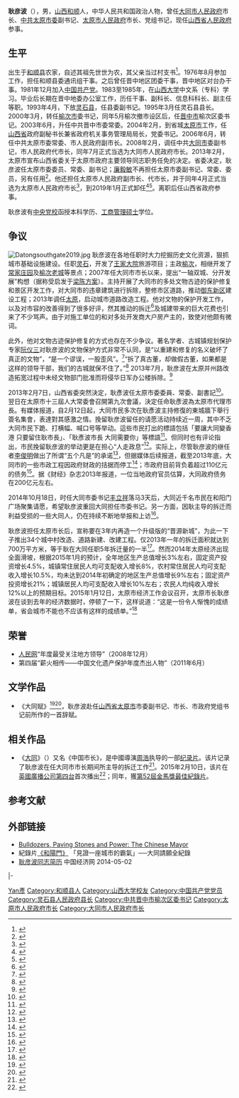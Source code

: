 {{Infobox_officeholder
|name = 耿彦波
|image name =
|width = 
|now = 
|period =
|different name = 
|Sex = 男 
|Native place = [[山西省|山西省]][[和顺县|和顺县]]
|place of birth = {{PRC}}[[山西省|山西省]][[和顺县|和顺县]]
|date of birth = {{birth year and age|1958|11}}
|nationality ={{PRC}}
|spouse =
|relatives =
|party = {{CPC|19px}}（1981年12月加入－至今）
|educate =
|past =
*[[山西省|山西省]][[和顺县|和顺县]]委通讯组干事、[[晋中地区|晋中地区]]团委干事、晋中地区对台办公室干事<br /><span style="color: blue;">(1976年8月－1985年9月)（其间：1983年7月在[[山西大学|山西大学]][[中文系|中文系]]学习）</span>
*晋中地委办公室干事、副科长、科长<br /><span style="color: blue;">(1985年9月－1991年11月)</span>
*晋中地委办公室副主任<br /><span style="color: blue;">(1991年11月－1993年4月)</span>
*[[灵石县|灵石县]]委副书记（其间：1994年8月至1996年12月在[[中央党校|中央党校]][[函授|函授]]学院涉外经济专业学习）<span style="color: blue;">(1993年4月－1995年3月)</span>
*灵石县委副书记、县长<br /><span style="color: blue;">(1995年3月－2000年3月)</span>
*[[榆次市|榆次市]]委书记<br /><span style="color: blue;">(2000年3月－2000年5月)</span>
*[[晋中市|晋中市]][[榆次区|榆次区]]委书记<br /><span style="color: blue;">(2000年5月－2003年6月)</span>
*晋中市委常委、榆次区委书记<br /><span style="color: blue;">(2003年6月－2004年2月)</span>
*山西省政府副秘书长兼省政府机关事务管理局局长、党委书记<br /><span style="color: blue;">(2004年2月－2006年6月)</span>
*[[太原市|太原市]]委常委、副市长<br /><span style="color: blue;">(2006年6月－2008年1月)</span>
*[[大同市|大同市]]委副书记<br /><span style="color: blue;">(2008年1月－2008年2月)</span>
*大同市委副书记，代市长<br /><span style="color: blue;">(2008年2月－2008年7月)</span>
*大同市委副书记、市长<br /><span style="color: blue;">(2008年7月－2013年1月)</span>
*太原市委副书记、副市长、代市长<br /><span style="color: blue;">(2013年2月－2013年4月)</span>
*太原市委副书记、市长<br /><span style="color: blue;">(2013年4月－2019年1月)</span>
| signature        =
}}

'''耿彦波'''（{{bd|1958年|11月|catIdx=G耿}}），男，[[山西省|山西]][[和顺县|和顺]]人，中华人民共和国政治人物，曾任[[大同市人民政府|大同市人民政府]]市长、[[中共太原市委|中共太原市委]]副书记、[[太原市人民政府|太原市人民政府]]市长、党组书记，现任[[山西省人民政府|山西省人民政府]]参事。

== 生平 ==
出生于[[和顺县|和顺县]]农家，自述其祖先世世为农，其父亲当过村支书<ref>{{Cite News|title=大拆迁大修庙，大同市长耿彦波造城记|url=http://news.qq.com/a/20091124/001762_4.htm|accessdate=2011-07-11|archive-date=2015-11-21|archive-url=https://web.archive.org/web/20151121101357/http://news.qq.com/a/20091124/001762_4.htm|dead-url=no}}</ref>。1976年8月参加工作，担任和顺县委通讯组干事。之后曾任晋中地区团委干事，晋中地区对台办干事。1981年12月加入[[中国共产党|中国共产党]]。1983至1985年，在[[山西大学|山西大学]]中文系（专科）学习。毕业后长期在晋中地委办公室工作，历任干事、副科长、信息科科长、副主任等职。1993年4月，下放[[灵石县|灵石县]]，任县委副书记。1995年3月任灵石县县长。2000年3月，转任[[榆次區|榆次市]]委书记，同年5月榆次撤市设区后，任[[晋中市|晋中市]]榆次区委书记。2003年6月，升任中共晋中市委常委。2004年2月，到省城[[太原市|太原市]]工作，任[[山西省|山西省]]政府副秘书长兼省政府机关事务管理局局长，党委书记。2006年6月，转任中共太原市委常委、市人民政府副市长。2008年2月，调任中共[[大同市|大同市]]委副书记，市人民政府代市长，同年7月正式当选为大同市人民政府市长。2013年2月，太原市宣布山西省委关于太原市政府主要领导同志职务任免的决定。省委决定，耿彦波任太原市委委员、常委、副书记；[[廉毅敏|廉毅敏]]不再担任太原市委副书记、常委、委员，另有任用<ref>{{Cite web|title=耿彦波任太原代理市长 廉毅敏另有任用|url=https://china.huanqiu.com/article/9CaKrnJzfct|access-date=2021-07-18|work=china.huanqiu.com|archive-date=2021-07-18|archive-url=https://web.archive.org/web/20210718151641/https://china.huanqiu.com/article/9CaKrnJzfct|dead-url=no}}</ref>。他还担任太原市人民政府副市长、代市长，并于同年4月正式当选为太原市人民政府市长<ref>{{Cite web|title=耿彦波当选太原市市长 曾被民间称为造城市长|url=https://china.huanqiu.com/article/9CaKrnJA3SX|access-date=2021-07-18|work=china.huanqiu.com|archive-date=2021-07-20|archive-url=https://web.archive.org/web/20210720062027/https://china.huanqiu.com/article/9CaKrnJA3SX|dead-url=no}}</ref>，到2019年1月正式卸任<ref>{{cite web |title=太原市长耿彦波卸任，曾被称“造城市长” |url=http://www.bjnews.com.cn/feature/2019/01/15/539861.html |website=新京报网 |accessdate=2019-01-15 |date=2019-01-15 |archive-date=2019-01-20 |archive-url=https://web.archive.org/web/20190120172004/http://www.bjnews.com.cn/feature/2019/01/15/539861.html |dead-url=no }}</ref><ref>{{cite web |title=李晓波任山西太原代市长 耿彦波主政近6年辞职 |url=http://www.chinanews.com/gn/2019/01-15/8729953.shtml |website=中国新闻网 |accessdate=2019-01-15 |date=2019-01-15 |archive-date=2019-02-03 |archive-url=https://web.archive.org/web/20190203163655/http://www.chinanews.com/gn/2019/01-15/8729953.shtml |dead-url=no }}</ref>。离职后任山西省政府参事。

耿彦波有[[中央党校|中央党校]]函授本科学历、[[工商管理硕士|工商管理硕士]]学位。

== 争议 ==
[[File:Datongsouthgate2019.jpg|thumb]]
耿彦波在各地任职时大力挖掘历史文化资源，狠抓城市基础设施建设。任职[[灵石|灵石]]，开发了[[王家大院|王家大院]]旅游项目；主政[[榆次|榆次]]，相继开发了[[常家庄园|常家庄园]]及[[榆次老城|榆次老城]]等景点；2007年任大同市市长以来，提出“一轴双城、分开发展”构想（据称受启发于[[梁陈方案|梁陈方案]]）。主持开展了大同市的多处文物古迹的保护修复和景区开发工作，对大同市的违章建筑进行拆除，整修市区道路，推动[[御东新区|御东新区]]建设工程；2013年调任[[太原|太原]]，启动城市道路改造工程。他对文物的保护开发工作，以及对市容的改善得到了很多好评，然其推动的拆迁<ref>{{Cite News|title=大同：两所房子的故事|url=http://2008.163.com/08/0627/10/4FEGPF4H00742LT9.html|access-date=2013-02-21|archive-url=https://web.archive.org/web/20131219022001/http://2008.163.com/08/0627/10/4FEGPF4H00742LT9.html|archive-date=2013-12-19|dead-url=yes}}</ref>及城建带来的巨大花费也引来了不少骂声。由于对施工单位的{{citation needed|极度压价}}和对多处开发商大户房产主的{{citation needed|无偿拆迁}}，致使{{who|这部分阶层和人士}}对他颇有微词。

此外，他对文物古迹保护修复的方式也存在不少争议。著名学者、古城镇规划保护专家[[阮仪三|阮仪三]]对耿彦波的文物保护方式非常不认同，是“以重建和修复的名义破坏了真正的文物”，“是一个谬误，一股歪风”。<ref>{{Cite web|url=http://news.163.com/10/1012/11/6IPT4TS400011SM9.html|title=争议大同古城保护模式_网易新闻|accessdate=2018-09-15|author=|date=|last=|work=|publisher=|archive-url=https://web.archive.org/web/20180915192204/http://news.163.com/10/1012/11/6IPT4TS400011SM9.html|archive-date=2018-09-15|dead-url=yes}}</ref>“拆了真古董，却做假古董，如果都是这样的领导干部，我们的古城就保不住了。”<ref>{{Cite News|title=“古城卫士”痛陈积弊，百座名城凋零过半 阮仪三：“我们已找不到回家路”|url=http://www.infzm.com/content/92068|accessdate=2013-12-18|archive-date=2018-09-08|archive-url=https://web.archive.org/web/20180908130529/http://www.infzm.com/content/92068|dead-url=no}}</ref> 2013年7月，耿彦波在太原并州路改造拓宽过程中未经文物部门批准而将侵华日军办公楼拆除。<ref>{{Cite News|title=山西原日本军官办公楼被拆 侵华历史建筑保护成难题|url=http://culture.ifeng.com/2/detail_2013_08/16/28690009_0.shtml|accessdate=2013-12-18|archive-date=2018-09-08|archive-url=https://web.archive.org/web/20180908130833/http://culture.ifeng.com/2/detail_2013_08/16/28690009_0.shtml|dead-url=no}}</ref>

2013年2月7日，山西省委突然決定，耿彥波任太原市委委員、常委、副書記<ref>{{cite web|accessdate=2014-06-03|url=http://sx.ce.cn/23/201308/22/t20130822_1055549.shtml|title=耿彦波：要把权力放在阳光下监督|publisher=[[中国经济网|中国经济网]]|deadurl=yes|archiveurl=https://web.archive.org/web/20140606222813/http://sx.ce.cn/23/201308/22/t20130822_1055549.shtml|archivedate=2014-06-06}}</ref>。翌日在太原市十三屆人大常委會召開第九次會議，決定任命耿彥波為太原市代理市長。有媒体报道，自2月12日起，大同市民多次在耿彥波主持修復的東城牆下舉行簽名集會，表達對其感激之情。挽留耿彦波留任的请愿活动持续近一周，其中不乏大同市民下跪、打横幅、喊口号等举动。這些市民打出的標語包括「要讓大同變香港 只要留住耿市長」、「耿彥波市長 大同需要你」等標語<ref>{{Cite News|title=大同官員避談耿彥波突然調離 承諾「新官要理舊賬」|url=http://politics.people.com.cn/n/2013/0218/c99014-20516473.html|accessdate=2013-02-21|archive-date=2016-03-04|archive-url=https://web.archive.org/web/20160304092129/http://politics.people.com.cn/n/2013/0218/c99014-20516473.html|dead-url=no}}</ref>。但同时也有评论指出，市民挽留耿彦波的举动更是在担心“人走政息”<ref>{{cite news | url=http://star.news.sohu.com/20130218/n366293772.shtml | title=大同市民挽留耿彦波，所求为何 | work=新京报 | date=2013-02-18 | accessdate=2014-02-06 | author=徐立凡 | archive-date=2018-09-08 | archive-url=https://web.archive.org/web/20180908130718/http://star.news.sohu.com/20130218/n366293772.shtml | dead-url=no }}</ref>。实际上，尽管耿彦波的继任者[[李俊明|李俊明]]做出了所谓“五个凡是”的承诺<ref>{{cite news | url=http://www.chinanews.com/df/2013/02-22/4588919.shtml | title=李俊明任山西大同代市长:责任重大 充满必胜信心 | work=中新网 | date=2013-02-22 | accessdate=2014-02-06 | author=任丽娜 | archive-date=2019-01-23 | archive-url=https://web.archive.org/web/20190123093324/http://www.chinanews.com/df/2013/02-22/4588919.shtml | dead-url=no }}</ref>，但据媒体后续报道，截至2013年底，大同市的一些市政工程因政府财政的拮据而停工<ref>{{cite news | url=http://news.ifeng.com/shendu/lwdfzk/detail_2013_12/16/32160228_0.shtml | title=大同造城未了曲 | work=瞭望东方周刊 | date=2013-12-16 | accessdate=2014-02-06 | author=武刚 | archive-date=2018-09-08 | archive-url=https://web.archive.org/web/20180908130734/http://news.ifeng.com/shendu/lwdfzk/detail_2013_12/16/32160228_0.shtml | dead-url=no }}</ref>；市政府目前背负着超过110亿元的债务<ref>{{cite news | url=http://finance.ifeng.com/a/20130918/10711236_0.shtml | title=山西大同被指负债超百亿：欲托管云冈石窟救急 | work=凤凰网财经 | date=2013-09-18 | accessdate=2014-02-06 | archive-date=2019-01-19 | archive-url=https://web.archive.org/web/20190119020015/http://finance.ifeng.com/a/20130918/10711236_0.shtml | dead-url=no }}</ref>。据《财经》杂志2013年报道，一位当地政府官员估算，大同政府债务在200亿元左右。

2014年10月18日，时任大同市委书记[[丰立祥|丰立祥]]落马3天后，大同近千名市民在和阳门广场聚集请愿，希望耿彦波重回大同担任市委书记。另一方面，因耿主导的拆迁而利益受损的一些大同人，仍在持续不断地举报和上访<ref>{{cite web|url=http://www.thepaper.cn/newsDetail_forward_1279123|title=争议耿彦波：市民两次请愿主政大同，也有人持续举报|publisher=澎湃新闻网|accessdate=2014-11-19|archive-date=2020-01-30|archive-url=https://web.archive.org/web/20200130231018/http://www.thepaper.cn/newsDetail_forward_1279123|dead-url=no}}</ref>。

耿彦波担任太原市长后，宣称要在3年内再造一个升级版的“晋源新城”，为此一下子推出34个城中村改造、道路新建、改建工程。仅2013年一年的拆迁面积就达到700万平方米，等于耿在大同任职5年拆迁量的一半<ref>{{cite web|url=http://www.cb.com.cn/economy/2013_1128/1025149.html|title=“拆迁市长”耿彦波改造大同留下“烂摊子”后 又再造太原|publisher=中国经营报|accessdate=2013-11-28|archive-date=2016-12-03|archive-url=https://web.archive.org/web/20161203150726/http://www.cb.com.cn/economy/2013_1128/1025149.html|dead-url=no}}</ref>。然而2014年太原经济出现全面滑坡，根据2015年1月的预计，全年地区生产总值增长3%左右，固定资产投资增长4.5%，城镇常住居民人均可支配收入增长8%，农村常住居民人均可支配收入增长10.5%，均未达到2014年初确定的地区生产总值增长9%左右；固定资产投资增长21%；城镇居民人均可支配收入增长10%左右；农民人均纯收入增长12%以上的预期目标。2015年1月12日，太原市经济工作会议召开，太原市长耿彦波在谈到去年的经济数据时，停顿了一下，这样说道：“这是一份令人惭愧的成绩单，省会城市不能也不应该有这样的成绩单。”<ref>{{cite web|url=http://news.xinhuanet.com/local/2015-01/15/c_127387820.htm|title=太原经济增长未达预期 市长耿彦波称令人羞愧|publisher=新华网|accessdate=2015-01-15|archive-date=2017-05-17|archive-url=https://web.archive.org/web/20170517141742/http://news.xinhuanet.com/local/2015-01/15/c_127387820.htm|dead-url=no}}</ref>

== 荣誉 ==
*[[人民网|人民网]]“年度最受关注地方领导”（2008年12月）
*第四届“薪火相传——中国文化遗产保护年度杰出人物”（2011年6月）

== 文学作品 ==
*《大同赋》<ref>{{Cite web |url=http://news.sina.com.cn/o/2013-06-25/034027487760.shtml |title=太原市长力压关公暂居第一 |access-date=2017-06-30 |archive-date=2017-09-03 |archive-url=https://web.archive.org/web/20170903031913/http://news.sina.com.cn/o/2013-06-25/034027487760.shtml |dead-url=no }}</ref><ref>{{Cite web |url=http://www.onesheng.cn/mejs/shicifu/136718.html |title=晋赋：大同赋 |access-date=2017-09-02 |archive-url=https://web.archive.org/web/20170903032530/http://www.onesheng.cn/mejs/shicifu/136718.html |archive-date=2017-09-03 |dead-url=yes }}</ref>，耿彦波赴任[[山西省|山西省]][[太原市|太原市]]市委副书记、市长、市政府党组书记前所作的一首辞赋。

== 相关作品 ==
* 《[[大同_(紀錄片)|大同]]》（{{lang-en|''The Chinese Mayor''}}）又名《中国市长》，是中國導演[[周浩|周浩]]执导的一部[[纪录片|纪录片]]。该片记录了耿彦波在任大同市市长期间所主导的拆迁工作<ref>{{cite news |author=宋馥李 |title=大同的耿式难题 |url=http://datong.house.qq.com/a/20150302/049510.htm |accessdate=2015-03-12 |newspaper=经济观察报 |date=2015-03-02 |archive-date=2018-06-28 |archive-url=https://web.archive.org/web/20180628233416/http://datong.house.qq.com/a/20150302/049510.htm |dead-url=yes }}</ref>。2015年2月10日，该片在[[英國廣播公司第四台|英國廣播公司第四台]]首次播出<ref>{{cite web |title=Bulldozers, Paving Stones and Power: The Chinese Mayor |url=http://www.bbc.co.uk/iplayer/episode/b05273fj/storyville-20142015-13-bulldozers-paving-stones-and-power-the-chinese-mayor |publisher=[[BBC|BBC]] |accessdate=2015-02-15 |archive-date=2015-02-13 |archive-url=https://web.archive.org/web/20150213185317/http://www.bbc.co.uk/iplayer/episode/b05273fj/storyville-20142015-13-bulldozers-paving-stones-and-power-the-chinese-mayor |dead-url=no }}</ref>；同年，獲[[第52屆金馬獎|第52屆金馬獎]][[金馬獎最佳紀錄片|最佳紀錄片]]。

== 参考文献 ==
{{Reflist|30em}}

==外部链接==
{{Wikiquote}}
* [http://www.bbc.co.uk/iplayer/episode/b05273fj/storyville-20142015-13-bulldozers-paving-stones-and-power-the-chinese-mayor Bulldozers, Paving Stones and Power: The Chinese Mayor] {{Wayback|url=http://www.bbc.co.uk/iplayer/episode/b05273fj/storyville-20142015-13-bulldozers-paving-stones-and-power-the-chinese-mayor |date=20150213185317 }}
*紀錄片[http://v.youku.com/v_show/id_XNTE2MDIxNTMy.html 《和陽門》] {{Wayback|url=http://v.youku.com/v_show/id_XNTE2MDIxNTMy.html |date=20190205173541 }}「見證一座城市的霸氣」──大同請願全紀錄
*[http://district.ce.cn/newarea/sddy/201304/15/t20130415_24291569.shtml 耿彦波同志简历] {{Wayback|url=http://district.ce.cn/newarea/sddy/201304/15/t20130415_24291569.shtml |date=20200218001241 }} 中国经济网 2014-05-02

{{start box}}
{{s-gov|prc}}
{{s-before|[[廉毅敏|廉毅敏]]}}
{{s-title|[[太原市人民政府|太原市人民政府]]市长|2013年2月－2019年1月}}
{{s-after|[[李晓波_(1963年)|李晓波]]}}
{{s-before|[[丰立祥|丰立祥]]}}
{{s-title|[[大同市人民政府|大同市人民政府]]市长|2008年1月－2013年2月}}
{{s-after|[[李俊明|李俊明]]}}
{{s-before|田琳}}
{{s-title|[[灵石县人民政府|灵石县人民政府]]县长|1995年3月4日－2000年3月}}
{{s-after|温毓诚}}
{{s-ppo|cpc}}
{{s-before|王新义}}
{{s-title|[[中国共产党榆次市委员会|中国共产党榆次市委员会]]书记|2000年3月－2000年6月}}
{{s-none|撤市设区}}
|-
{{s-none|撤市设区}}
{{s-title|[[中国共产党晋中市榆次区委员会|中国共产党晋中市榆次区委员会]]书记|2000年7月－2004年2月}}
{{s-after|王建林}}
{{end box}}

{{大同市市长}}
{{太原市市长}}

{{Authority control}}
{{DEFAULTSORT:Geng耿}}
[[Category:耿姓|Yan彥]]
[[Category:和顺县人|Category:和顺县人]]
[[Category:山西大学校友|Category:山西大学校友]]
[[Category:中国共产党党员|Category:中国共产党党员]]
[[Category:灵石县人民政府县长|Category:灵石县人民政府县长]]
[[Category:中共晋中市榆次区委书记|Category:中共晋中市榆次区委书记]]
[[Category:太原市人民政府市长|Category:太原市人民政府市长]]
[[Category:大同市人民政府市长|Category:大同市人民政府市长]]